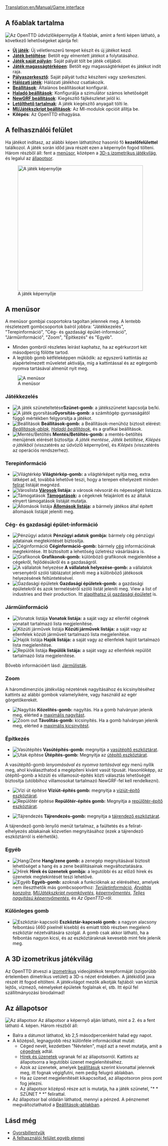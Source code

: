 [[Translation:en/Manual/Game interface]]
{{hu/Manual/Interfész}}{{hu/Manual/Tartalomjegyzék}}
==A főablak tartalma==
[[File:en/Manual/Intro screen.png|frame|center|Az OpenTTD üdvözlőképernyője]]
A főablak, amint a fenti képen látható, a következő lehetőségeket ajánlja fel:
* '''[[hu/Manual/Új játék|Új játék]]''': Új véletlenszerű terepet készít és új játékot kezd.
* '''[[hu/Archive/Manual/Játékmentés|Játék betöltése]]''': Betölt egy elmentett játékot a folytatásához.
* '''[[hu/Archive/Manual/Saját pálya|Játék saját pályán]]''': Saját pályát tölt be játék céljából.
* '''[[hu/Manual/Magasságtérkép|Játék magasságtérképen]]''': Betölt egy magasságtérképet és játékot indít raja.
* '''[[hu/Manual/Pályaszerkesztő|Pályaszerkesztő]]''': Saját pályát tudsz készíteni vagy szerkeszteni.
* '''[[hu/Manual/Hálózati játék|Hálózati játék]]''': Hálózati játékhoz csatlakozik.
* '''[[hu/Manual/Beállítások|Beállítások]]''': Általános beállításokat konfigurál.
* '''[[hu/Haladó beállítások|Haladó beállítások]]''': Konfigurálja a szimulátor számos lehetőségét
* '''[[hu/Manual/NewGRF|NewGRF beállítások]]''': Kiegészítő fájlkészletet jelöl ki.
* '''[[hu/Manual/Letölthető tartalmak|Letölthető tartalmak]]''': A játék kiegészítő anyagait tölti le.
* '''[[hu/MI/Játékszkript beállítások|MI/Játékszkript beállítások]]''': Az MI-modulok opcióit állítja be.
* '''Kilépés''': Az OpenTTD elhagyása.

==A felhasználói felület==
Ha játékot indítasz, az alábbi képen láthatóhoz hasonló fő '''kezelőfelülettel''' találkozol. A játék során időd java részét ezen a képernyőn fogod tölteni. Három részből áll: fent a [[hu/Manual/Felhasználói felület#a-menusor|menüsor]], középen a [[hu/Manual/Felhasználói felület#a-3d-s-izometrikus-jatekvilag|3D-s izometrikus játékvilág]], és legalul az [[hu/Manual/Felhasználói felület#az-allapotsor|állapotsor]].

[[File:en/Manual/Interface.png|thumb|none|400px|A játék képernyője]]

==A menüsor==
A menüsor gombjai csoportokra tagoltan jelennek meg. A lentebb részletezett gombcsoportok balról jobbra: "Játékkezelés", "Terepinformáció", "Cég- és gazdasági épület-információ", "Járműinformáció", "Zoom", "Építkezés" és "Egyéb".
* Minden gombról részletes leírást kaphatsz, ha az egérkurzort két másodpercig fölötte tartod.
* A legtöbb gomb kétféleképpen működik: az egyszerű kattintás az alapértelmezett műveletet aktiválja, míg a kattintással és az egérgomb nyomva tartásával almenüt nyit meg.
[[File:en/Manual/Menu bar.png|none|frame|A menüsor]]

===Játékkezelés===
*[[File:en/Manual/Pause button.png|A játék szüneteltetése]]'''Szünet-gomb''': a játékszünetet kapcsolja be/ki.
*[[File:en/Manual/Fast Forward button.png|A játék gyorsítása]]'''Gyorsítás-gomb''': a számítógép gyorsaságától függő mértékben felgyorsítja a játékot.
*[[File:en/Manual/Options button.png|Beállítások]] '''Beállítások-gomb:''' a Beállítások-menühöz biztosít elérést: ''[[hu/Manual/Beállítások|Beállítások-ablak]]'', ''[[hu/Haladó beállítások|Haladó beállítások]]'', és a grafikai beállítások.
*[[File:en/Manual/Save Load button.png|Mentés/Betöltés]] '''Mentés/Betöltés-gomb:''' a mentés-betöltés menüjének elérését biztosítja: ''A játék mentése'', ''Játék betöltése'', ''Kilépés a játékból'' (visszatérés az üdvözlő képernyőre), és ''Kilépés'' (visszatérés az operációs rendszerhez).

===Terepinformáció===
*[[File:en/Manual/Minimap button.png|Világtérkép]] '''Világtérkép-gomb:''' a világtérképet nyitja meg, extra látképet ad, továbbá lehetővé teszi, hogy a terepen elhelyezett minden [[hu/Feliratok|felirat]] listáját megnézd.
*[[File:en/Manual/Town directory button.png|Városlista]] '''[[hu/Manual/Települések|Városok]] listája:''' a városok névsorát és népességét listázza.
*[[File:en/Manual/Subsidies button.png|Támogatások]] '''[[hu/Támogatások|Támogatások]]:''' a cégeknek felajánlott és az általuk elnyert támogatások listáját mutatja.
*[[File:en/Manual/Station list button.png|Állomások listája]] '''[[hu/Állomások listája|Állomások listája]]:''' a bármely játékos által épített állomások listáját jeleníti meg.

===Cég- és gazdasági épület-információ===
*[[File:en/Manual/Finances screen button.png|Pénzügyi adatok]] '''Pénzügyi adatok gombja:''' bármely cég pénzügyi adatainak megtekintését biztosítja.
*[[File:en/Manual/Company information button.png|Céginformáció]] '''Céginformáció-gomb:''' bármely [[hu/Manual/Szállítási vállalat|cég]] információinak megtekintése. Itt biztosított a lehetőség üzletrész vásárlására is.
*[[File:en/Manual/Graphs button.png|Grafikonok]] '''Grafikonok-gomb:''' különböző grafikonok megjelenítése a cégekről, fejlődésükről és a gazdaságról.
*[[File:en/Manual/Company league table button.png|A vállalatok helyezése]] '''A vállalatok helyezése-gomb:''' a vállalatok versenyéről szóló táblázatot jeleníti meg a különböző játékosok helyezésének feltüntetésével.
*[[File:en/Manual/Industry button.png|Gazdasági épületek]] '''Gazdasági épületek-gomb:''' a gazdasági épületekről és azok termeléséről szóló listát jeleníti meg. View a list of industries and their production. Itt [[hu/Manual/Gazdasági épületek#uj-gazdasagi-epulet-alapitasa|alapíthatsz új gazdasági épületet]] is.

===Járműinformáció===
*[[File:en/Manual/Train Information button.png|Vonatok listája]] '''Vonatok listája:''' a saját vagy az ellenfél cégének vonatait tartalmazó lista megjelenítése.
*[[File:en/Manual/Road Vehicle Information button.png|Közúti járművek listája]] '''Közúti járművek listája:''' a saját vagy az ellenfelek közúti járműveit tartalmazó lista megjelenítése.
*[[File:en/Manual/Ship Information button.png|Hajók listája]] '''Hajók listája:''' a saját vagy az ellenfelek hajóit tartalmazó lista megjelenítése.
*[[File:en/Manual/Aircraft Information button.png|Repülők listája]] '''Repülők listája:''' a saját vagy az ellenfelek repülőit tartalmazó lista megjelenítése.

Bővebb információért lásd: [[hu/Manual/Járműlisták|Járműlisták]].

===Zoom===

A háromdimenziós játékvilág nézetének nagyításához és kicsinyítéséhez kattints az alábbi gombok valamelyikére, vagy használd az egér görgetőkerekét.
*[[File:en/Manual/Zoom in button.png|Nagyítás]] '''Közelítés-gomb:''' nagyítás. Ha a gomb halványan jelenik meg, elérted a [[hu/Haladó beállítások/Megjelenítés#a-nagyitas-maximalis-merteke|maximális nagyítást]]. 
*[[File:en/Manual/Zoom out button.png|Zoom out]] '''Távolítás-gomb:''' kicsinyítés. Ha a gomb halványan jelenik meg, elérted a [[hu/Haladó beállítások/Megjelenítés#a-kicsinyites-maximalis-merteke|maximális kicsinyítést]]. 

===Építkezés===
*[[File:en/Manual/Railroad build button.png|Vasútépítés]] '''Vasútépítés-gomb:''' megnyitja a [[hu/Manual/Vasútépítés|vasútépítő eszköztárat]].
*[[File:en/Manual/Road build button.png|Utak építése]] '''Útépítés-gomb:''' Megnyitja az [[hu/Manual/Közutak építése|útépítő eszköztárat]].

A vasútépítő-gomb ''lenyomásával és nyomva tartásával'' egy menü nyílik meg, ahol kiválaszthatod a megépíteni kívánt vasút típusát.
Hasonlóképp, az útépítő-gomb a közúti és villamosút-építés közti választás lehetőségét biztosítja (utóbbihoz villamosokat tartalmazó NewGRF-fel kell rendelkezni).

*[[File:en/Manual/Dock build button.png|Vízi út építése]] '''Víziút-építés gomb:''' megnyitja a [[hu/Manual/Víziutak létesítése|víziút-építő eszköztárat]].
*[[File:en/Manual/Airport build button.png|Repülőtér építése]] '''Repülőtér-építés gomb:''' Megnyitja a [[hu/Manual/Repterek építése|repülőtér-építő eszköztárat]].

*[[File:en/Manual/Landscaping button.png|Tájrendezés]] '''Tájrendezés-gomb:''' megnyitja a [[hu/Manual/Tájrendezés|tájrendező eszköztárat]].

A tájrendező gomb lenyíló menüt tartalmaz, a faültetés és a felirat-elhelyezés ablakainak közvetlen megnyitásához (ezek a tájrendező eszköztárról is elérhetők).

===Egyéb===
*[[File:en/Manual/Sound Music button.png|Hang/Zene]] '''Hang/zene gomb:''' a zenegép megnyitásával biztosít lehetőséget a hang és a zene beállításainak megváltoztatására.
*[[File:en/Manual/News button.png|Hírek]] '''Hírek és üzenetek gombja:''' a legutóbbi és az előző hírek és üzenetek megtekintését teszi lehetővé.
*[[File:en/Manual/Other button.png|Egyéb]] '''Egyéb-gomb:''' azoknak a funkcióknak az eléréséhez, amelyek nem illeszthetők más gombcsoporthoz: ''[[hu/Manual/Területinformáció|Területinformáció]]'', ''[[hu/Konzol|Átváltás konzolra]]'', ''[[hu/MI/Játékszkript nyomkövetés|MI/Játékszkript nyomkövetés]]'', ''[[en/Képernyőmentés|képernyőmentés]]'', ''[[hu/Képernyőmentés|Teljes nagyítású képernyőmentés]]'', és ''Az OpenTTD-ről''.

===Különleges gomb===
*[[File:en/Manual/ToggleButton.png|Eszköztár-kapcsoló]] '''Eszköztár-kapcsoló gomb:''' a nagyon alacsony felbontású (460 pixelnél kisebb) és emiatt több részben megjelenő eszköztár nézetváltására szolgál. A gomb csak akkor látható, ha a felbontás nagyon kicsi, és az eszköztáraknak kevesebb mint fele jelenik meg.

==A 3D izometrikus játékvilág==

Az OpenTTD átveszi a [http://hu.wikipedia.org/wiki/Izometrikus_axonometria izometrikus] videojátékok terepformáját (szigorúbb értelemben dimetrikus vetület) a 3D-s nézet érdekében. A játékidőd java részét itt fogod eltölteni. A játékvilágot mezők alkotják fajtából: van köztük lejtős, vízmező, némelyeket épületek foglalnak el, stb. Itt épül fel szállítmányozási birodalmad!

==Az állapotsor==
[[File:en/Manual/Status-bar.png|none|frame|Az állapotsor]]
Az állapotsor a képernyő alján látható, mint a 2. és a fent látható 4. képen. Három részből áll:
*Balra a dátumot láthatod, kb 2,5 másodpercenként halad egy napot. 
*A középső, legnagyobb rész különféle információkat mutat:
**Céged nevét, kezdetben "Névtelen", majd azt a nevet mutatja, amit a [[hu/Manual/Szállítási vállalat|cégednek]] adtál.
**[[hu/Hírek és üzenetek|Hírek és üzenetek]] ugranak fel az állapotsorról. Kattints az állapotsorra a legutóbbi üzenet megjelenítéséhez.
**Azok az üzenetek, amelyek [[hu/Üzenetbeállítások|beállításuk]] szerint kivonattal jelennek meg, itt fognak végigfutni, nem pedig felugró ablakban.
**Ha az üzenet megjelenítését kikapcsoltad, az állapotsoron piros pont fog jelezni.
**Az állapotsor középső része azt is mutatja, ha a játék szünetel, "* * SZÜNET * *" felirattal.
*Az állapotsor bal oldalán láthatod, mennyi a pénzed. A pénznemet megváltoztathatod a [[hu/Manual/Beállítások|Beállítások-ablakban]].


==Lásd még==
* [[hu/Manual/Gyorsbillentyűk|Gyorsbillentyűk]]
* [[hu/Archive/Manual/Felhasználói felület egyéb elemei|A felhasználói felület egyéb elemei]]